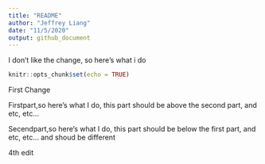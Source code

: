 ```yaml
---
title: "README"
author: "Jeffrey Liang"
date: "11/5/2020"
output: github_document
---
```


I don't like the change, so here's what i do


```r
knitr::opts_chunk$set(echo = TRUE)
```

First Change


Firstpart,so here's what I do, this part should be above the second part, and etc, etc...

Secendpart,so here's what I do, this part should be below the first part, and etc, etc... and shoud be different

4th edit
